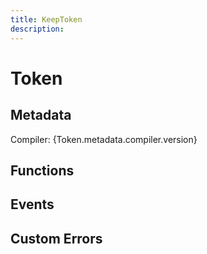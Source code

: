 ```yaml
---
title: KeepToken
description:
---
```


# Token
## Metadata
Compiler: {Token.metadata.compiler.version}

## Functions 

## Events

## Custom Errors